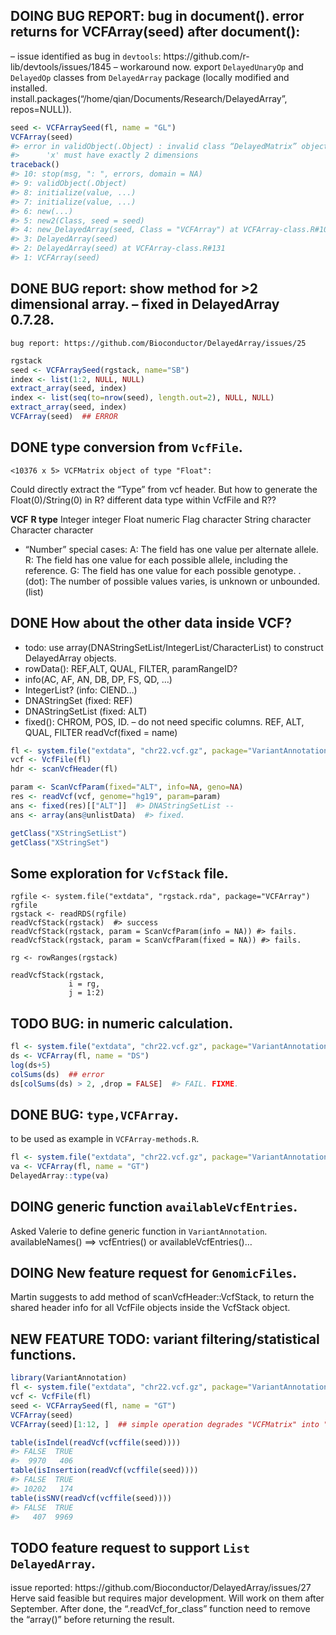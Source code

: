 ## **DOING** BUG REPORT: bug in document(). error returns for VCFArray(seed) after document(): 

-- issue identified as bug in `devtools`: https://github.com/r-lib/devtools/issues/1845
-- workaround now. export `DelayedUnaryOp` and `DelayedOp` classes from `DelayedArray` package (locally modified and installed. install.packages("/home/qian/Documents/Research/DelayedArray", repos=NULL)).

```r
seed <- VCFArraySeed(fl, name = "GL")
VCFArray(seed)
#> error in validObject(.Object) : invalid class “DelayedMatrix” object: 
#>      'x' must have exactly 2 dimensions
traceback()
#> 10: stop(msg, ": ", errors, domain = NA)
#> 9: validObject(.Object)
#> 8: initialize(value, ...)
#> 7: initialize(value, ...)
#> 6: new(...)
#> 5: new2(Class, seed = seed)
#> 4: new_DelayedArray(seed, Class = "VCFArray") at VCFArray-class.R#104
#> 3: DelayedArray(seed)
#> 2: DelayedArray(seed) at VCFArray-class.R#131
#> 1: VCFArray(seed)
```

## **DONE** BUG report: show method for >2 dimensional array.  -- fixed in DelayedArray 0.7.28. 
  
	bug report: https://github.com/Bioconductor/DelayedArray/issues/25   
```r
rgstack
seed <- VCFArraySeed(rgstack, name="SB")
index <- list(1:2, NULL, NULL)
extract_array(seed, index)
index <- list(seq(to=nrow(seed), length.out=2), NULL, NULL)
extract_array(seed, index)
VCFArray(seed)  ## ERROR
```

## **DONE** type conversion from `VcfFile`.   
```
<10376 x 5> VCFMatrix object of type "Float":
```
Could directly extract the "Type" from vcf header. But how to generate the Float(0)/String(0) in R?
different data type within VcfFile and R?? 

**VCF**    **R type**
Integer    integer
Float      numeric
Flag       character
String     character
Character  character

- "Number" special cases: 
A: The field has one value per alternate allele. 
R: The field has one value for each possible allele, including the reference.
G: The field has one value for each possible genotype. 
. (dot): The number of possible values varies, is unknown or unbounded. (list)

## **DONE** How about the other data inside VCF? 
- todo: use array(DNAStringSetList/IntegerList/CharacterList) to construct DelayedArray objects. 
- rowData(): REF,ALT, QUAL, FILTER, paramRangeID?
- info(AC, AF, AN, DB, DP, FS, QD, ...)   
- IntegerList? (info: CIEND...)
- DNAStringSet (fixed: REF)
- DNAStringSetList (fixed: ALT)
- fixed(): 
  CHROM, POS, ID. -- do not need specific columns. 
  REF, ALT, QUAL, FILTER  readVcf(fixed = name)

```r
fl <- system.file("extdata", "chr22.vcf.gz", package="VariantAnnotation")
vcf <- VcfFile(fl)
hdr <- scanVcfHeader(fl)

param <- ScanVcfParam(fixed="ALT", info=NA, geno=NA)
res <- readVcf(vcf, genome="hg19", param=param)
ans <- fixed(res)[["ALT"]]  #> DNAStringSetList -- 
ans <- array(ans@unlistData)  #> fixed. 

getClass("XStringSetList")
getClass("XStringSet")
```
## Some exploration for `VcfStack` file. 
```
rgfile <- system.file("extdata", "rgstack.rda", package="VCFArray")
rgfile
rgstack <- readRDS(rgfile)
readVcfStack(rgstack)  #> success
readVcfStack(rgstack, param = ScanVcfParam(info = NA)) #> fails.
readVcfStack(rgstack, param = ScanVcfParam(fixed = NA)) #> fails.

rg <- rowRanges(rgstack)

readVcfStack(rgstack,
             i = rg,
             j = 1:2)
```

## **TODO** BUG: in numeric calculation. 
```r
fl <- system.file("extdata", "chr22.vcf.gz", package="VariantAnnotation")
ds <- VCFArray(fl, name = "DS")
log(ds+5)
colSums(ds)  ## error
ds[colSums(ds) > 2, ,drop = FALSE]  #> FAIL. FIXME. 
```

## **DONE** BUG: `type,VCFArray`.  
to be used as example in `VCFArray-methods.R`. 
```r
fl <- system.file("extdata", "chr22.vcf.gz", package="VariantAnnotation")
va <- VCFArray(fl, name = "GT")
DelayedArray::type(va)
```

## **DOING** generic function `availableVcfEntries`. 

Asked Valerie to define generic function in `VariantAnnotation`. 
availableNames() ==> vcfEntries() or availableVcfEntries()...


## **DOING** New feature request for `GenomicFiles`. 

Martin suggests to add method of scanVcfHeader::VcfStack, to return
the shared header info for all VcfFile objects inside the VcfStack
object.




## **NEW FEATURE TODO**: variant filtering/statistical functions. 
```r
library(VariantAnnotation)
fl <- system.file("extdata", "chr22.vcf.gz", package="VariantAnnotation")
vcf <- VcfFile(fl)
seed <- VCFArraySeed(fl, name = "GT")
VCFArray(seed)
VCFArray(seed)[1:12, ]  ## simple operation degrades "VCFMatrix" into "DelayedMatrix". 

table(isIndel(readVcf(vcffile(seed))))
#> FALSE  TRUE 
#>  9970   406 
table(isInsertion(readVcf(vcffile(seed))))
#> FALSE  TRUE 
#> 10202   174 
table(isSNV(readVcf(vcffile(seed))))
#> FALSE  TRUE 
#>   407  9969 
```                         

## **TODO** feature request to support `List` `DelayedArray`. 

issue reported: https://github.com/Bioconductor/DelayedArray/issues/27
Herve said feasible but requires major development. Will work on them
after September.  After done, the ".readVcf\_for\_class" function need
to remove the "array()" before returning the result.
